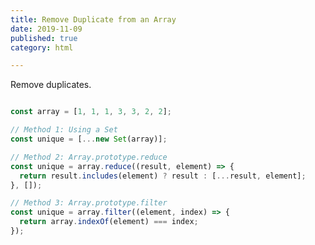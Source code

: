 ```yaml
---
title: Remove Duplicate from an Array
date: 2019-11-09
published: true
category: html

---
```

Remove duplicates.

```js

const array = [1, 1, 1, 3, 3, 2, 2];

// Method 1: Using a Set
const unique = [...new Set(array)];

// Method 2: Array.prototype.reduce
const unique = array.reduce((result, element) => {
  return result.includes(element) ? result : [...result, element];
}, []);

// Method 3: Array.prototype.filter
const unique = array.filter((element, index) => {
  return array.indexOf(element) === index;
});

```